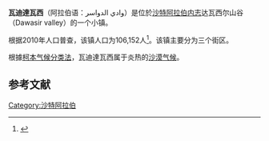{{noteTA
|1=zh-hans:瓦迪代瓦西尔;zh-hant:瓦迪達瓦西;
}}
{{Infobox settlement
| name = 瓦迪達瓦西
| native_name = وادي الدواسر
| native_name_lang = ar
| pushpin_map = Saudi Arabia
| pushpin_image = Ar Riyad in Saudi Arabia.svg
| pushpin_map_caption = 
| pushpin_label_position = right
| coordinates      = {{coord|20|27|52|N|044|47|14|E|display=inline,title}}
| subdivision_type = 國家
| subdivision_name = {{flag|Saudi Arabia}}
| subdivision_type1 = {{link-en|省|Provinces of Saudi Arabia}}
| subdivision_name1 = [[利雅得省|利雅得省]]
| area_footnotes =
| area_total_km2 =
| elevation_footnotes =
| elevation_m =
| population_footnotes = <ref name="Geohive"/>
| population_total = 106,152
| population_as_of = 2010
| footnotes =
}}
'''瓦迪達瓦西'''（阿拉伯语：وادي الدواسر）是位於[[沙特阿拉伯|沙特阿拉伯]][[内志|内志]]达瓦西尔山谷（Dawasir valley）的一个小镇。

根据2010年人口普查，该镇人口为106,152人<ref name="Geohive">{{Cite web|title=Saudi Arabia: Wadi Addawasir|url=http://www.geohive.com/cntry/saudiarabia.aspx|publisher=Geohive|archiveurl=https://web.archive.org/web/20130828112315/http://www.geohive.com/cntry/saudiarabia.aspx|archivedate=2013-08-28}}</ref>。该镇主要分为三个街区。

根據[[柯本气候分类法|柯本气候分类法]]，瓦迪達瓦西属于炎热的[[沙漠气候|沙漠气候]]。

== 参考文献 ==
{{Reflist}}

[[Category:沙特阿拉伯|Category:沙特阿拉伯]]